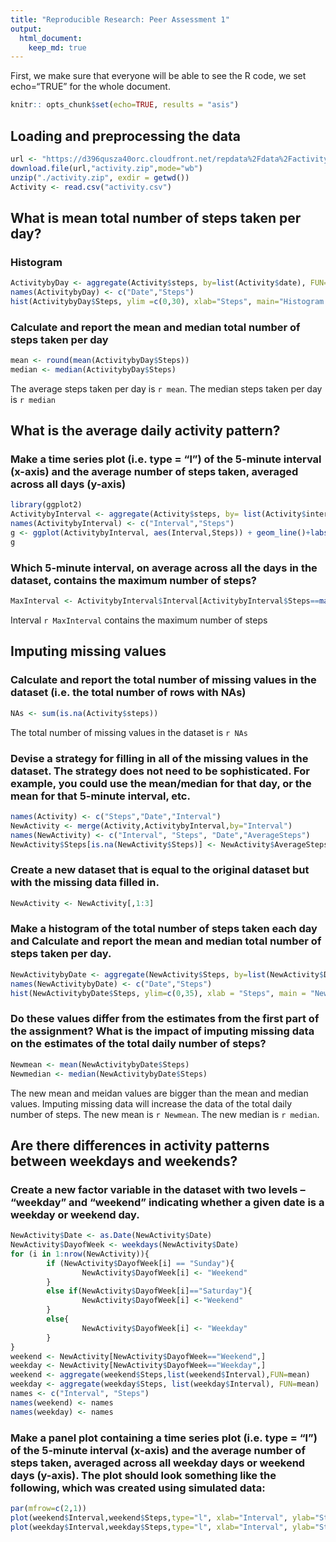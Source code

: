 ```yaml
---
title: "Reproducible Research: Peer Assessment 1"
output: 
  html_document:
    keep_md: true
---
```

First, we make sure that everyone will be able to see the R code, we set echo="TRUE" for the whole document.
```r
knitr:: opts_chunk$set(echo=TRUE, results = "asis")
```

## Loading and preprocessing the data
```r
url <- "https://d396qusza40orc.cloudfront.net/repdata%2Fdata%2Factivity.zip"
download.file(url,"activity.zip",mode="wb")
unzip("./activity.zip", exdir = getwd())
Activity <- read.csv("activity.csv")
```

## What is mean total number of steps taken per day?
### Histogram
```r
ActivitybyDay <- aggregate(Activity$steps, by=list(Activity$date), FUN=sum, na.rm=TRUE)
names(ActivitybyDay) <- c("Date","Steps")
hist(ActivitybyDay$Steps, ylim =c(0,30), xlab="Steps", main="Histogram of the total number of steps taken each day")
```

###  Calculate and report the mean and median total number of steps taken per day

```r
mean <- round(mean(ActivitybyDay$Steps))
median <- median(ActivitybyDay$Steps)
```
The average steps taken per day is `r mean`. The median steps taken per day is `r median`

## What is the average daily activity pattern?
### Make a time series plot (i.e. type = "l") of the 5-minute interval (x-axis) and the average number of steps taken, averaged across all days (y-axis)

```r
library(ggplot2)
ActivitybyInterval <- aggregate(Activity$steps, by= list(Activity$interval), mean, na.rm=TRUE)
names(ActivitybyInterval) <- c("Interval","Steps")
g <- ggplot(ActivitybyInterval, aes(Interval,Steps)) + geom_line()+labs(title ="Average daily activity pattern" )
g
```

### Which 5-minute interval, on average across all the days in the dataset, contains the maximum number of steps?

```r
MaxInterval <- ActivitybyInterval$Interval[ActivitybyInterval$Steps==max(ActivitybyInterval$Steps)]
```
Interval `r MaxInterval` contains the maximum number of steps

## Imputing missing values

### Calculate and report the total number of missing values in the dataset (i.e. the total number of rows with NAs)
```r
NAs <- sum(is.na(Activity$steps))
```

The total number of missing values in the dataset is `r NAs`

### Devise a strategy for filling in all of the missing values in the dataset. The strategy does not need to be sophisticated. For example, you could use the mean/median for that day, or the mean for that 5-minute interval, etc.

```r
names(Activity) <- c("Steps","Date","Interval")
NewActivity <- merge(Activity,ActivitybyInterval,by="Interval")
names(NewActivity) <- c("Interval", "Steps", "Date","AverageSteps")
NewActivity$Steps[is.na(NewActivity$Steps)] <- NewActivity$AverageSteps[is.na(NewActivity$Steps)]
```

### Create a new dataset that is equal to the original dataset but with the missing data filled in.

```r
NewActivity <- NewActivity[,1:3]
```
### Make a histogram of the total number of steps taken each day and Calculate and report the mean and median total number of steps taken per day.
```r
NewActivitybyDate <- aggregate(NewActivity$Steps, by=list(NewActivity$Date), FUN=sum)
names(NewActivitybyDate) <- c("Date","Steps")
hist(NewActivitybyDate$Steps, ylim=c(0,35), xlab = "Steps", main = "New Histogram of the Total number of steps taken each day")
```

### Do these values differ from the estimates from the first part of the assignment? What is the impact of imputing missing data on the estimates of the total daily number of steps?

```r
Newmean <- mean(NewActivitybyDate$Steps)
Newmedian <- median(NewActivitybyDate$Steps)
```
The new mean and meidan values are bigger than the mean and median values. Imputing missing data will increase the data of the total daily number of steps.
The new mean is `r Newmean`.
The new median is `r median`.

## Are there differences in activity patterns between weekdays and weekends?

### Create a new factor variable in the dataset with two levels -- "weekday" and "weekend" indicating whether a given date is a weekday or weekend day.
```r
NewActivity$Date <- as.Date(NewActivity$Date)
NewActivity$DayofWeek <- weekdays(NewActivity$Date)
for (i in 1:nrow(NewActivity)){
        if (NewActivity$DayofWeek[i] == "Sunday"){
                NewActivity$DayofWeek[i] <- "Weekend"
        }
        else if(NewActivity$DayofWeek[i]=="Saturday"){
                NewActivity$DayofWeek[i] <-"Weekend"
        }
        else{
                NewActivity$DayofWeek[i] <- "Weekday"
        }
}
weekend <- NewActivity[NewActivity$DayofWeek=="Weekend",]
weekday <- NewActivity[NewActivity$DayofWeek=="Weekday",]
weekend <- aggregate(weekend$Steps,list(weekend$Interval),FUN=mean)
weekday <- aggregate(weekday$Steps, list(weekday$Interval), FUN=mean)
names <- c("Interval", "Steps")
names(weekend) <- names
names(weekday) <- names
```
### Make a panel plot containing a time series plot (i.e. type = "l") of the 5-minute interval (x-axis) and the average number of steps taken, averaged across all weekday days or weekend days (y-axis). The plot should look something like the following, which was created using simulated data:
```r
par(mfrow=c(2,1))
plot(weekend$Interval,weekend$Steps,type="l", xlab="Interval", ylab="Steps", main="Weekend")
plot(weekday$Interval,weekday$Steps,type="l", xlab="Interval", ylab="Steps", main="Weekday")
```

